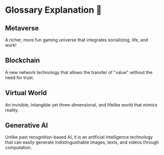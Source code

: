 # Glossary Explanation 📕

## Metaverse

A richer, more fun gaming universe that integrates socializing, life, and work!

## Blockchain

A new network technology that allows the transfer of "value" without the need for trust.

## Virtual World

An invisible, intangible yet three-dimensional, and lifelike world that mimics reality.

## Generative AI

Unlike past recognition-based AI, it is an artificial intelligence technology that can easily generate indistinguishable images, texts, and videos through computation.